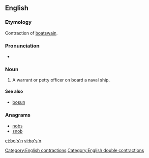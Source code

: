 ==English==

===Etymology===
Contraction of [[boatswain]].

===Pronunciation===
* {{IPA|/ˈbəʊsn̩/}}

===Noun===
{{en-noun}}

# {{nautical}} A warrant or petty officer on board a naval ship.

====See also====
* [[bosun]]

===Anagrams===
* [[nobs#English|nobs]]
* [[snob#English|snob]]

[[Category:English contractions]]
[[Category:English double contractions]]

[[et:bo's'n]]
[[vi:bo's'n]]